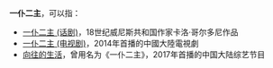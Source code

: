 '''一仆二主'''，可以指：
*[[一仆二主_(话剧)|一仆二主 (话剧)]]，18世纪威尼斯共和国作家卡洛·哥尔多尼作品
*[[一仆二主_(电视剧)|一仆二主 (电视剧)]]，2014年首播的中國大陸電視劇
*[[向往的生活|向往的生活]]，曾用名为《一仆二主》，2017年首播的中国大陆综艺节目

{{Disambig|cat=四字作品消歧义}}